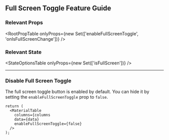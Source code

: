 
<Head>
  <title>Material React Table Docs - Full Screen Toggle Feature Guide</title>
  <meta
    name="description"
    content="How to use, customize, or disable the full screen toggle button feature of Material React Table"
  />
</Head>

## Full Screen Toggle Feature Guide

### Relevant Props

<RootPropTable
  onlyProps={new Set(['enableFullScreenToggle', 'onIsFullScreenChange'])}
/>

### Relevant State

<StateOptionsTable onlyProps={new Set(['isFullScreen'])} />

---

### Disable Full Screen Toggle

The full screen toggle button is enabled by default. You can hide it by setting the `enableFullScreenToggle` prop to `false`.

```tsx
return (
  <MaterialTable
    columns={columns
    data={data}
    enableFullScreenToggle={false}
  />
);
```
